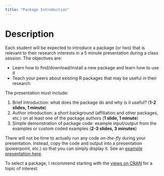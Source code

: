 ```yaml
---
title: "Package Introduction"
---
```


# Description

Each student will be expected to introduce a package (or two) that is relevant to their research interests in a 5 minute presentation during a class session.  The objectives are:

* Learn how to find/download/install a new package and learn how to use it
* Teach your peers about existing R packages that may be useful in their research

The presentation must include:

1. Brief introduction: what does the package do and why is it useful? (**1-2 slides, 1 minute**)
2. Author introduction: a short background (affiliation and other packages, etc.) on at least one of the package authors (**1 slide, 1 minute**)
2. Simple demonstration of package code: example input/output from the examples or custom coded examples (**2-3 slides, 3 minutes**)

There will not be time to actually run any code *on-the-fly* during your presentation.  Instead, copy the code and output into a presentation (powerpoint, etc.) so that you can simply display it.  See an [example presentation here](assets/PackagePresentation.pptx).

To select a package, I recommend starting with the [views on CRAN](INSERT LINK) for a topic of interest.
